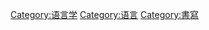 {{Commonscat|Writing}}

[[Category:语言学|Category:语言学]]
[[Category:语言|Category:语言]]
[[Category:書寫|Category:書寫]]